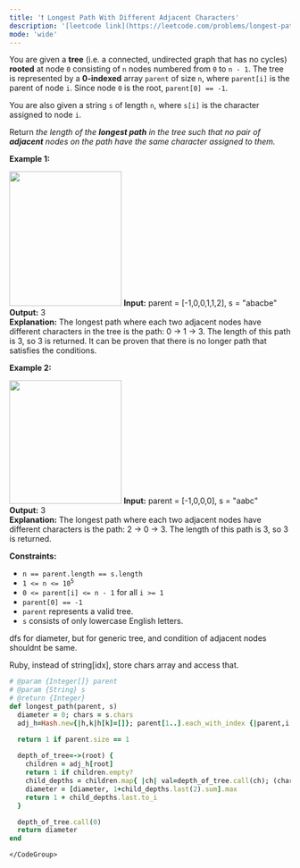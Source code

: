 ```yaml
---
title: '❗️ Longest Path With Different Adjacent Characters'
description: '[leetcode link](https://leetcode.com/problems/longest-path-with-different-adjacent-characters/description/)'
mode: 'wide'
---
```

<Tabs>
  <Tab title="Question" icon="circle-question" iconType="regular">
    <Card>
      <p>You are given a <strong>tree</strong> (i.e. a connected, undirected graph that has no cycles) <strong>rooted</strong> at node <code>0</code> consisting of <code>n</code> nodes numbered from <code>0</code> to <code>n - 1</code>. The tree is represented by a <strong>0-indexed</strong> array <code>parent</code> of size <code>n</code>, where <code>parent[i]</code> is the parent of node <code>i</code>. Since node <code>0</code> is the root, <code>parent[0] == -1</code>.</p>  <p>You are also given a string <code>s</code> of length <code>n</code>, where <code>s[i]</code> is the character assigned to node <code>i</code>.</p>  <p>Return <em>the length of the <strong>longest path</strong> in the tree such that no pair of <strong>adjacent</strong> nodes on the path have the same character assigned to them.</em></p>   <p><strong class="example">Example 1:</strong></p> <img alt="" src="https://assets.leetcode.com/uploads/2022/03/25/testingdrawio.png" style="width: 201px; height: 241px;" />  <strong>Input:</strong> parent = [-1,0,0,1,1,2], s = &quot;abacbe&quot; <br/> <strong>Output:</strong> 3 <br/> <strong>Explanation:</strong> The longest path where each two adjacent nodes have different characters in the tree is the path: 0 -&gt; 1 -&gt; 3. The length of this path is 3, so 3 is returned. It can be proven that there is no longer path that satisfies the conditions.    <p><strong class="example">Example 2:</strong></p> <img alt="" src="https://assets.leetcode.com/uploads/2022/03/25/graph2drawio.png" style="width: 201px; height: 221px;" />  <strong>Input:</strong> parent = [-1,0,0,0], s = &quot;aabc&quot; <br/> <strong>Output:</strong> 3 <br/> <strong>Explanation:</strong> The longest path where each two adjacent nodes have different characters is the path: 2 -&gt; 0 -&gt; 3. The length of this path is 3, so 3 is returned.    <p><strong>Constraints:</strong></p>  <ul>  <li><code>n == parent.length == s.length</code></li>  <li><code>1 &lt;= n &lt;= 10<sup>5</sup></code></li>  <li><code>0 &lt;= parent[i] &lt;= n - 1</code> for all <code>i &gt;= 1</code></li>  <li><code>parent[0] == -1</code></li>  <li><code>parent</code> represents a valid tree.</li>  <li><code>s</code> consists of only lowercase English letters.</li> </ul> 
    </Card>
  </Tab>
  <Tab title="Solution" icon="lightbulb" iconType="regular" >
    <Card>
      dfs for diameter, but for generic tree, and condition of adjacent nodes shouldnt be same.

Ruby, instead of string[idx], store chars array and access that.
    </Card>
  <Expandable title="code">
    <CodeGroup dropdown>
```ruby title="Longest Path With Different Adjacent Characters" lines
# @param {Integer[]} parent
# @param {String} s
# @return {Integer}
def longest_path(parent, s)
  diameter = 0; chars = s.chars
  adj_h=Hash.new{|h,k|h[k]=[]}; parent[1..].each_with_index {|parent,i| adj_h[parent]<<(i+1); }

  return 1 if parent.size == 1
  
  depth_of_tree=->(root) {
    children = adj_h[root]
    return 1 if children.empty?
    child_depths = children.map{ |ch| val=depth_of_tree.call(ch); (chars[root]!=chars[ch]) ? val:0}.sort
    diameter = [diameter, 1+child_depths.last(2).sum].max
    return 1 + child_depths.last.to_i
  }

  depth_of_tree.call(0)
  return diameter
end

```
    </CodeGroup>
  </Expandable>
  </Tab>
</Tabs>